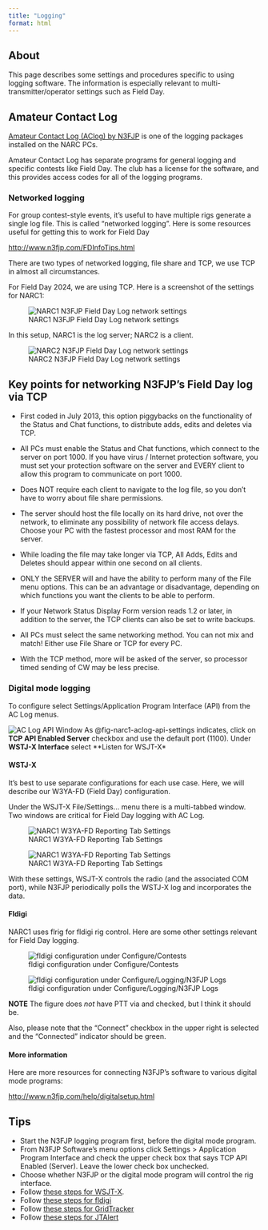 ```yaml
---
title: "Logging"
format: html
---
```


## About

This page describes some settings and procedures specific to using logging software.
The information is especially relevant to multi-transmitter/operator settings such as Field Day.

## Amateur Contact Log

[Amateur Contact Log (AClog) by N3FJP](http://www.n3fjp.com) is one of the logging packages installed on the NARC PCs.

Amateur Contact Log has separate programs for general logging and specific contests like Field Day.
The club has a license for the software, and this provides access codes for all of the logging programs.

### Networked logging

For group contest-style events, it's useful to have multiple rigs generate a single log file.
This is called "networked logging".
Here is some resources useful for getting this to work for Field Day

<http://www.n3fjp.com/FDInfoTips.html>

There are two types of networked logging, file share and TCP, we use TCP in almost all circumstances.

For Field Day 2024, we are using TCP.
Here is a screenshot of the settings for NARC1:

![NARC1 N3FJP Field Day Log network settings](include/img/narc1-n3fjp-networked-logging-params.png){#fig-narc1-n3fjp-networked-logging}

In this setup, NARC1 is the log server; NARC2 is a client.

![NARC2 N3FJP Field Day Log network settings](include/img/narc2-n3fjp-networked-logging-params.png)

::: {.callout-note}
## Key points for networking N3FJP's Field Day log via TCP

- First coded in July 2013, this option piggybacks on the functionality of the Status and Chat functions, to distribute adds, edits and deletes via TCP.

- All PCs must enable the Status and Chat functions, which connect to the server on port 1000. If you have virus / Internet protection software, you must set your protection software on the server and EVERY client to allow this program to communicate on port 1000.

- Does NOT require each client to navigate to the log file, so you don't have to worry about file share permissions.

- The server should host the file locally on its hard drive, not over the network, to eliminate any possibility of network file access delays. Choose your PC with the fastest processor and most RAM for the server.

- While loading the file may take longer via TCP, All Adds, Edits and Deletes should appear within one second on all clients.

- ONLY the SERVER will and have the ability to perform many of the File menu options. This can be an advantage or disadvantage, depending on which functions you want the clients to be able to perform.

- If your Network Status Display Form version reads 1.2 or later, in addition to the server, the TCP clients can also be set to write backups.

- All PCs must select the same networking method. You can not mix and match! Either use File Share or TCP for every PC.

- With the TCP method, more will be asked of the server, so processor timed sending of CW may be less precise.
:::

### Digital mode logging

To configure select Settings/Application Program Interface (API) from the AC Log menus.

![AC Log API Window](include/img/narc1-aclog-api-settings-.png){#fig-narc1-aclog-api-settings}
As @fig-narc1-aclog-api-settings indicates, click on **TCP API Enabled Server** checkbox and use the default port (1100).
Under **WSTJ-X Interface** select **Listen for WSJT-X*

#### WSTJ-X

It's best to use separate configurations for each use case.
Here, we will describe our W3YA-FD (Field Day) configuration.

Under the WSJT-X File/Settings... menu there is a multi-tabbed window.
Two windows are critical for Field Day logging with AC Log.

![NARC1 W3YA-FD Reporting Tab Settings](include/img/narc1-wsjtx-w3yafd-settings-reporting.png){#fig-narc1-wsjtx-w3yafd-settings-reporting}

![NARC1 W3YA-FD Reporting Tab Settings](include/img/narc1-wsjtx-w3yafd-settings-advanced.png){#fig-narc1-wsjtx-w3yafd-settings-advanced}

With these settings, WSJT-X controls the radio (and the associated COM port), while N3FJP periodically polls the WSTJ-X log and incorporates the data.

#### Fldigi

NARC1 uses flrig for fldigi rig control.
Here are some other settings relevant for Field Day logging.

![fldigi configuration under Configure/Contests](include/img/narc1-fldigi-configure-contests.png){#fig-narc1-fldigi-configure-contests}

![fldigi configuration under Configure/Logging/N3FJP Logs](include/img/narc1-fldigi-configure-logging.png){#fig-narc1-fldigi-configure-logging}

**NOTE** The figure does *not* have PTT via <RIGTX> and <RIGRX> checked, but I think it should be.

Also, please note that the "Connect" checkbox in the upper right is selected and the "Connected" indicator should be green.

#### More information

Here are more resources for connecting N3FJP's software to various digital mode programs:

<http://www.n3fjp.com/help/digitalsetup.html>

::: {.callout-note}
## Tips

- Start the N3FJP logging program first, before the digital mode program.
- From N3FJP Software's menu options click Settings > Application Program Interface and check the upper check box that says TCP API Enabled (Server). Leave the lower check box unchecked.
- Choose whether N3FJP or the digital mode program will control the rig interface.
- Follow [these steps for WSJT-X](http://www.n3fjp.com/help/digitalsetup.html#wsjtx).
- Follow [these steps for fldigi](http://www.n3fjp.com/help/digitalsetup.html#fldigi)
- Follow [these steps for GridTracker](http://www.n3fjp.com/help/digitalsetup.html#gridtracker)
- Follow [these steps for JTAlert](http://www.n3fjp.com/help/digitalsetup.html#jtalert)

:::

